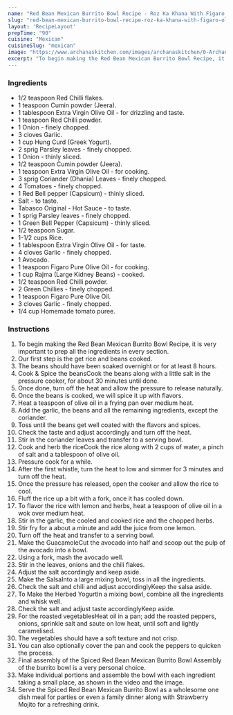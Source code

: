 ---
name: "Red Bean Mexican Burrito Bowl Recipe - Roz Ka Khana With Figaro Olive Oil"
slug: "red-bean-mexican-burrito-bowl-recipe-roz-ka-khana-with-figaro-olive-oil"
layout: 'RecipeLayout'
prepTime: "90"
cuisine: "Mexican"
cuisineSlug: "mexican"
image: "https://www.archanaskitchen.com/images/archanaskitchen/0-Archanas-Kitchen-Recipes/2017/0-Archana/1-Mexican_Veg_Burrito_Bowl_Figaro_Extra_Virgin_Olive_Oil-1.jpg"
excerpt: "To begin making the Red Bean Mexican Burrito Bowl Recipe, it is very important to prep all the ingredients in every section"
---

### Ingredients

- 1/2 teaspoon Red Chilli flakes.
- 1 teaspoon Cumin powder (Jeera).
- 1 tablespoon Extra Virgin Olive Oil - for drizzling and taste.
- 1 teaspoon Red Chilli powder.
- 1 Onion - finely chopped.
- 3 cloves Garlic.
- 1 cup Hung Curd (Greek Yogurt).
- 2 sprig Parsley leaves - finely chopped.
- 1 Onion - thinly sliced.
- 1/2 teaspoon Cumin powder (Jeera).
- 1 teaspoon Extra Virgin Olive Oil - for cooking.
- 3 sprig Coriander (Dhania) Leaves - finely chopped.
- 4 Tomatoes - finely chopped.
- 1 Red Bell pepper (Capsicum) - thinly sliced.
- Salt - to taste.
- Tabasco Original - Hot Sauce - to taste.
- 1 sprig Parsley leaves - finely chopped.
- 1 Green Bell Pepper (Capsicum) - thinly sliced.
- 1/2 teaspoon Sugar.
- 1-1/2 cups Rice.
- 1 tablespoon Extra Virgin Olive Oil - for taste.
- 4 cloves Garlic - finely chopped.
- 1 Avocado.
- 1 teaspoon Figaro Pure Olive Oil - for cooking.
- 1 cup Rajma (Large Kidney Beans) - cooked.
- 1/2 teaspoon Red Chilli powder.
- 2 Green Chillies - finely chopped.
- 1 teaspoon Figaro Pure Olive Oil.
- 3 cloves Garlic - finely chopped.
- 1/4 cup Homemade tomato puree.

### Instructions

1. To begin making the Red Bean Mexican Burrito Bowl Recipe, it is very important to prep all the ingredients in every section.
1. Our first step is the get rice and beans cooked.
1. The beans should have been soaked overnight or for at least 8 hours.
1. Cook & Spice the beansCook the beans along with a little salt in the pressure cooker, for about 30 minutes until done.
1. Once done, turn off the heat and allow the pressure to release naturally.
1. Once the beans is cooked, we will spice it up with flavors.
1. Heat a teaspoon of olive oil in a frying pan over medium heat.
1. Add the garlic, the beans and all the remaining ingredients, except the coriander.
1. Toss until the beans get well coated with the flavors and spices.
1. Check the taste and adjust accordingly and turn off the heat.
1. Stir in the coriander leaves and transfer to a serving bowl.
1. Cook and herb the riceCook the  rice along with 2 cups of water, a pinch of salt and a tablespoon of olive oil.
1. Pressure cook for a while.
1. After the first whistle, turn the heat to low and simmer for 3 minutes and turn off the heat.
1. Once the pressure has released, open the cooker and allow the rice to cool.
1. Fluff the rice up a bit with a fork, once it has cooled down.
1. To flavor the rice with lemon and herbs, heat a teaspoon of olive oil in a wok over medium heat.
1. Stir in the garlic, the cooled and cooked rice and the chopped herbs.
1. Stir fry for a about a minute and add the juice from one lemon.
1. Turn off the heat and transfer to a serving bowl.
1. Make the GuacamoleCut the avocado into half and scoop out the pulp of the avocado into a bowl.
1. Using a fork, mash the avocado well.
1. Stir in the leaves, onions and the chili flakes.
1. Adjust the salt accordingly and keep aside.
1. Make the SalsaInto a large mixing bowl, toss in all the ingredients.
1. Check the salt and chili and adjust accordinglyKeep the salsa aside.
1. To Make the Herbed YogurtIn a mixing bowl, combine all the ingredients and whisk well.
1. Check the salt and adjust taste accordinglyKeep aside.
1. For the roasted vegetablesHeat oil in a pan; add the roasted peppers, onions, sprinkle salt and saute on low heat, until soft and lightly caramelised.
1. The vegetables should have a soft texture and not crisp.
1. You can also optionally cover the pan and cook the peppers to quicken the process.
1. Final assembly of the Spiced Red Bean Mexican Burrito Bowl Assembly of the burrito bowl is a very personal choice.
1. Make individual portions and assemble the bowl with each ingredient taking a small place, as shown in the video and the image.
1. Serve the Spiced Red Bean Mexican Burrito Bowl as a wholesome one dish meal for parties or even a family dinner along with Strawberry Mojito for a refreshing drink.
